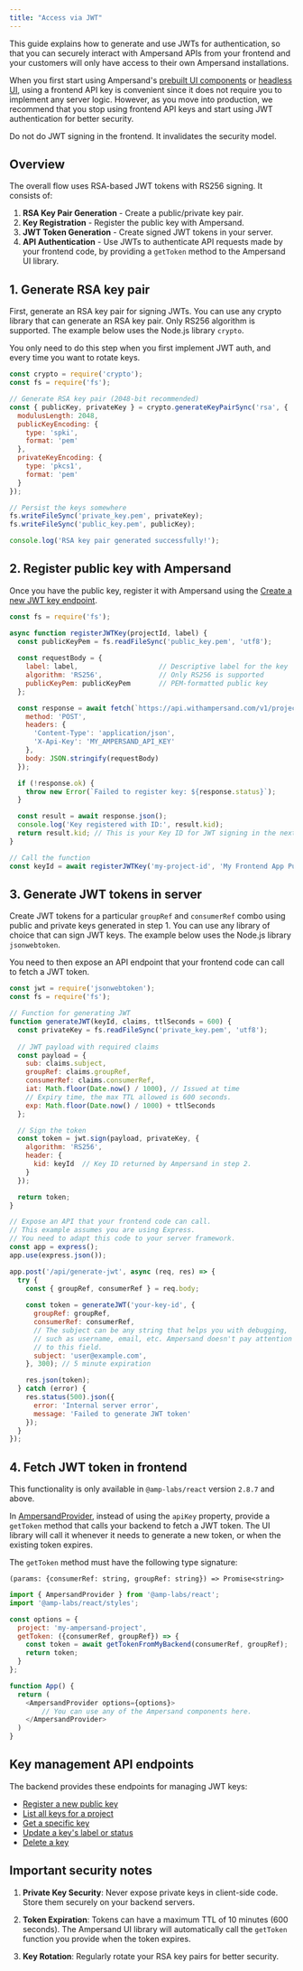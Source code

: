 ```yaml
---
title: "Access via JWT"
---
```


This guide explains how to generate and use JWTs for authentication, so that you can securely interact with Ampersand APIs from your frontend and your customers will only have access to their own Ampersand installations.

When you first start using Ampersand's [prebuilt UI components](/embeddable-ui-components) or [headless UI](/headless), using a frontend API key is convenient since it does not require you to implement any server logic. However, as you move into production, we recommend that you stop using frontend API keys and start using JWT authentication for better security.

<Warning>
Do not do JWT signing in the frontend. It invalidates the security model.
</Warning>

## Overview

The overall flow uses RSA-based JWT tokens with RS256 signing. It consists of:
1. **RSA Key Pair Generation** - Create a public/private key pair.
2. **Key Registration** - Register the public key with Ampersand.
3. **JWT Token Generation** - Create signed JWT tokens in your server.
4. **API Authentication** - Use JWTs to authenticate API requests made by your frontend code, by providing a `getToken` method to the Ampersand UI library.

## 1. Generate RSA key pair

First, generate an RSA key pair for signing JWTs. You can use any crypto library that can generate an RSA key pair. Only RS256 algorithm is supported. The example below uses the Node.js library `crypto`.

You only need to do this step when you first implement JWT auth, and every time you want to rotate keys.

```javascript
const crypto = require('crypto');
const fs = require('fs');

// Generate RSA key pair (2048-bit recommended)
const { publicKey, privateKey } = crypto.generateKeyPairSync('rsa', {
  modulusLength: 2048,
  publicKeyEncoding: {
    type: 'spki',
    format: 'pem'
  },
  privateKeyEncoding: {
    type: 'pkcs1',
    format: 'pem'
  }
});

// Persist the keys somewhere
fs.writeFileSync('private_key.pem', privateKey);
fs.writeFileSync('public_key.pem', publicKey);

console.log('RSA key pair generated successfully!');
```

## 2. Register public key with Ampersand

Once you have the public key, register it with Ampersand using the [Create a new JWT key endpoint](/reference/jwt-key/create-a-new-jwt-key).

```javascript
const fs = require('fs');

async function registerJWTKey(projectId, label) {
  const publicKeyPem = fs.readFileSync('public_key.pem', 'utf8');
  
  const requestBody = {
    label: label,                    // Descriptive label for the key
    algorithm: 'RS256',              // Only RS256 is supported
    publicKeyPem: publicKeyPem       // PEM-formatted public key
  };

  const response = await fetch(`https://api.withampersand.com/v1/projects/${projectId}/jwt-keys`, {
    method: 'POST',
    headers: {
      'Content-Type': 'application/json',
      'X-Api-Key': 'MY_AMPERSAND_API_KEY'
    },
    body: JSON.stringify(requestBody)
  });

  if (!response.ok) {
    throw new Error(`Failed to register key: ${response.status}`);
  }

  const result = await response.json();
  console.log('Key registered with ID:', result.kid);
  return result.kid; // This is your Key ID for JWT signing in the next step
}

// Call the function
const keyId = await registerJWTKey('my-project-id', 'My Frontend App Public Key');
```

## 3. Generate JWT tokens in server

Create JWT tokens for a particular `groupRef` and `consumerRef` combo using public and private keys generated in step 1. You can use any library of choice that can sign JWT keys. The example below uses the Node.js library `jsonwebtoken`.

You need to then expose an API endpoint that your frontend code can call to fetch a JWT token.

```javascript
const jwt = require('jsonwebtoken');
const fs = require('fs');

// Function for generating JWT
function generateJWT(keyId, claims, ttlSeconds = 600) {
  const privateKey = fs.readFileSync('private_key.pem', 'utf8');
  
  // JWT payload with required claims
  const payload = {
    sub: claims.subject,
    groupRef: claims.groupRef,
    consumerRef: claims.consumerRef,
    iat: Math.floor(Date.now() / 1000), // Issued at time
    // Expiry time, the max TTL allowed is 600 seconds.
    exp: Math.floor(Date.now() / 1000) + ttlSeconds
  };

  // Sign the token
  const token = jwt.sign(payload, privateKey, {
    algorithm: 'RS256',
    header: {
      kid: keyId  // Key ID returned by Ampersand in step 2.
    }
  });

  return token;
}

// Expose an API that your frontend code can call.
// This example assumes you are using Express.
// You need to adapt this code to your server framework.
const app = express();
app.use(express.json());

app.post('/api/generate-jwt', async (req, res) => {
  try {
    const { groupRef, consumerRef } = req.body;
    
    const token = generateJWT('your-key-id', {
      groupRef: groupRef,
      consumerRef: consumerRef,
      // The subject can be any string that helps you with debugging,
      // such as username, email, etc. Ampersand doesn't pay attention
      // to this field.
      subject: 'user@example.com',
    }, 300); // 5 minute expiration

    res.json(token);
  } catch (error) {
    res.status(500).json({
      error: 'Internal server error',
      message: 'Failed to generate JWT token'
    });
  }
});
```

## 4. Fetch JWT token in frontend

<Note> This functionality is only available in `@amp-labs/react` version `2.8.7` and above.</Note>

In [AmpersandProvider](/embeddable-ui-components#credentials), instead of using the `apiKey` property, provide a `getToken` method that calls your backend to fetch a JWT token. The UI library will call it whenever it needs to generate a new token, or when the existing token expires.

The `getToken` method must have the following type signature:

`(params: {consumerRef: string, groupRef: string}) => Promise<string>`

```javascript
import { AmpersandProvider } from '@amp-labs/react';
import '@amp-labs/react/styles';

const options = {
  project: 'my-ampersand-project',
  getToken: ({consumerRef, groupRef}) => {
    const token = await getTokenFromMyBackend(consumerRef, groupRef);
    return token;
  }
};

function App() {
  return (
    <AmpersandProvider options={options}>
        // You can use any of the Ampersand components here.
    </AmpersandProvider>
  )
}
```

## Key management API endpoints

The backend provides these endpoints for managing JWT keys:

- [Register a new public key](/reference/jwt-key/create-a-new-jwt-key)
- [List all keys for a project](/reference/jwt-key/list-jwt-keys)
- [Get a specific key](/reference/jwt-key/get-a-specific-jwt-key)
- [Update a key's label or status](/reference/jwt-key/update-a-jwt-key)
- [Delete a key](/reference/jwt-key/delete-a-jwt-key)

## Important security notes

1. **Private Key Security**: Never expose private keys in client-side code. Store them securely on your backend servers.

2. **Token Expiration**: Tokens can have a maximum TTL of 10 minutes (600 seconds). The Ampersand UI library will automatically call the `getToken` function you provide when the token expires.

3. **Key Rotation**: Regularly rotate your RSA key pairs for better security.
